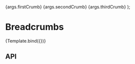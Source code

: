 

<Meta title="Components/Breadcrumb" />

  <PharosBreadcrumb>
    <PharosBreadcrumbItem href="#" id="firstBreadcrumb">
      {args.firstCrumb}
    </PharosBreadcrumbItem>
    <PharosBreadcrumbItem href="#" id="secondBreadcrumb">
      {args.secondCrumb}
    </PharosBreadcrumbItem>
    <PharosBreadcrumbItem id="thirdBreadcrumb">{args.thirdCrumb}</PharosBreadcrumbItem>
  </PharosBreadcrumb>
);

# Breadcrumbs

<GuidelineLink path="breadcrumb" />

<Canvas>
  <Story
    name="Base"
    args={{
      firstCrumb: 'Hover to see the full text of long content, which are truncated',
      secondCrumb: 'Short texts will not',
      thirdCrumb: 'Current',
    }}
  >
    {Template.bind({})}
  </Story>
</Canvas>

## API

<ArgsTable of={PharosBreadcrumb} />
